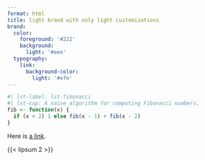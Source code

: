 ```yaml
---
format: html
title: light brand with only light customizations
brand:
  color:
    foreground: '#222'
    background:
      light: '#eee'
  typography:
    link:
      background-color: 
        light: '#efe'
---
```


```r
#| lst-label: lst-fibonacci
#| lst-cap: A naive algorithm for computing Fibonacci numbers.
fib <- function(x) {
  if (x < 2) 1 else fib(x - 1) + fib(x - 2)
}
```

Here is [a link](https://example.com).

{{< lipsum 2 >}}

